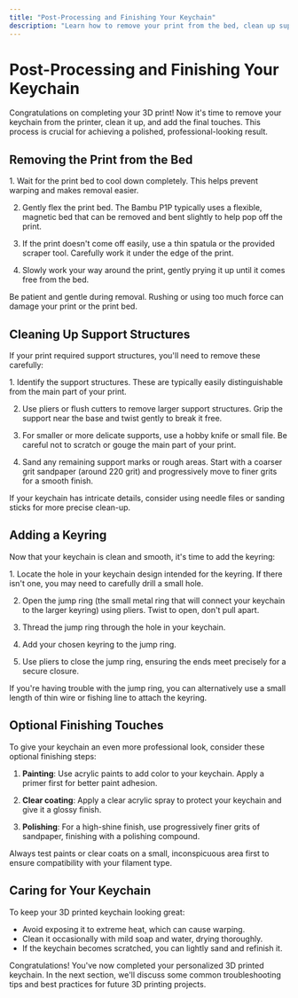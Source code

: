 ```yaml
---
title: "Post-Processing and Finishing Your Keychain"
description: "Learn how to remove your print from the bed, clean up support structures, and add the finishing touches to your 3D printed keychain"
---
```



# Post-Processing and Finishing Your Keychain

Congratulations on completing your 3D print! Now it's time to remove your keychain from the printer, clean it up, and add the final touches. This process is crucial for achieving a polished, professional-looking result.

## Removing the Print from the Bed

<Steps>
1. Wait for the print bed to cool down completely. This helps prevent warping and makes removal easier.

2. Gently flex the print bed. The Bambu P1P typically uses a flexible, magnetic bed that can be removed and bent slightly to help pop off the print.

3. If the print doesn't come off easily, use a thin spatula or the provided scraper tool. Carefully work it under the edge of the print.

4. Slowly work your way around the print, gently prying it up until it comes free from the bed.
</Steps>

<Callout type="warning">
  Be patient and gentle during removal. Rushing or using too much force can damage your print or the print bed.
</Callout>

## Cleaning Up Support Structures

If your print required support structures, you'll need to remove these carefully:

<Steps>
1. Identify the support structures. These are typically easily distinguishable from the main part of your print.

2. Use pliers or flush cutters to remove larger support structures. Grip the support near the base and twist gently to break it free.

3. For smaller or more delicate supports, use a hobby knife or small file. Be careful not to scratch or gouge the main part of your print.

4. Sand any remaining support marks or rough areas. Start with a coarser grit sandpaper (around 220 grit) and progressively move to finer grits for a smooth finish.
</Steps>

<Callout type="tip">
  If your keychain has intricate details, consider using needle files or sanding sticks for more precise clean-up.
</Callout>

## Adding a Keyring

Now that your keychain is clean and smooth, it's time to add the keyring:

<Steps>
1. Locate the hole in your keychain design intended for the keyring. If there isn't one, you may need to carefully drill a small hole.

2. Open the jump ring (the small metal ring that will connect your keychain to the larger keyring) using pliers. Twist to open, don't pull apart.

3. Thread the jump ring through the hole in your keychain.

4. Add your chosen keyring to the jump ring.

5. Use pliers to close the jump ring, ensuring the ends meet precisely for a secure closure.
</Steps>

<Callout type="info">
  If you're having trouble with the jump ring, you can alternatively use a small length of thin wire or fishing line to attach the keyring.
</Callout>

## Optional Finishing Touches

To give your keychain an even more professional look, consider these optional finishing steps:

1. **Painting**: Use acrylic paints to add color to your keychain. Apply a primer first for better paint adhesion.

2. **Clear coating**: Apply a clear acrylic spray to protect your keychain and give it a glossy finish.

3. **Polishing**: For a high-shine finish, use progressively finer grits of sandpaper, finishing with a polishing compound.

<Callout type="tip">
  Always test paints or clear coats on a small, inconspicuous area first to ensure compatibility with your filament type.
</Callout>

## Caring for Your Keychain

To keep your 3D printed keychain looking great:

- Avoid exposing it to extreme heat, which can cause warping.
- Clean it occasionally with mild soap and water, drying thoroughly.
- If the keychain becomes scratched, you can lightly sand and refinish it.

Congratulations! You've now completed your personalized 3D printed keychain. In the next section, we'll discuss some common troubleshooting tips and best practices for future 3D printing projects.